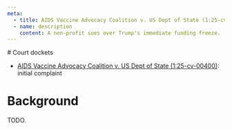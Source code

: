 ```yaml
---
meta:
  - title: AIDS Vaccine Advocacy Coalition v. US Dept of State (1:25-cv-00400)
  - name: description
    content: A non-profit sues over Trump's immediate funding freeze.
---
```




<Frame frontmatter={frontmatter}>
# Court dockets

- [AIDS Vaccine Advocacy Coalition v. US Dept of State (1:25-cv-00400)](https://www.courtlistener.com/docket/69627654/aids-vaccine-advocacy-coalition-v-united-states-department-of-state/?filed_after=&filed_before=&entry_gte=&entry_lte=&order_by=desc): initial complaint

# Background

TODO.
</Frame>
